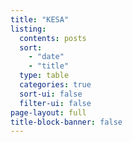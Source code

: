 ```yaml
---
title: "KESA"
listing:
  contents: posts
  sort:
    - "date"
    - "title"
  type: table
  categories: true
  sort-ui: false
  filter-ui: false
page-layout: full
title-block-banner: false
---
```

